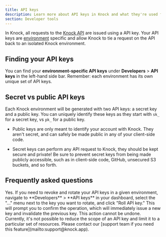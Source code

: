 ```yaml
---
title: API keys
description: Learn more about API keys in Knock and what they're used for.
section: Developer tools
---
```


In Knock, all requests to the [Knock API](/api-reference) are issued using a API key. Your API keys are [environment](/concepts/environments) specific and allow Knock to tie a request on the API back to an isolated Knock environment.

## Finding your API keys

You can find your **environment-specific API keys** under **Developers** > **API keys** in the left-hand side bar. Remember: each environment has its own unique set of API keys.

## Secret vs public API keys

Each Knock environment will be generated with two API keys: a secret key and a public key. You can uniquely identify these keys as they start with `sk_` for a secret key, vs `pk_` for a public key.

- Public keys are only meant to identify your account with Knock. They aren't secret, and can safely be made public in any of your client-side code.

- Secret keys can perform any API request to Knock, they should be kept secure and private! Be sure to prevent secret keys from being made publicly accessible, such as in client-side code, GitHub, unsecured S3 buckets, and so forth.

## Frequently asked questions

<AccordionGroup>
  <Accordion title="Can I revoke an API key once generated?">
    Yes. If you need to revoke and rotate your API keys in a given environment,
    navigate to **Developers** > **API keys** in your dashboard, select the
    "..." menu next to the key you want to rotate, and click "Roll API key."
    This will prompt you to confirm the operation, which will immediately issue
    a new key and invalidate the previous key. This action cannot be undone.
  </Accordion>
  <Accordion title="Can I further scope API key access?">
    Currently, it's not possible to reduce the scope of an API key and limit it
    to a particular set of resources. Please contact our [support team if you
    need this feature](mailto:support@knock.app).
  </Accordion>
</AccordionGroup>
